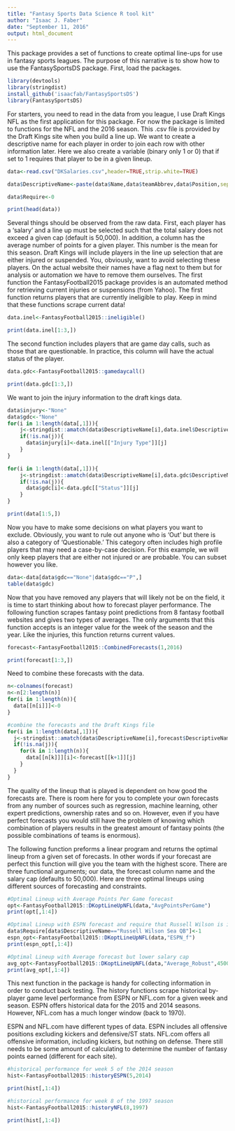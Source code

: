```yaml
---
title: "Fantasy Sports Data Science R tool kit"
author: "Isaac J. Faber"
date: "September 11, 2016"
output: html_document
---
```


This package provides a set of functions to create optimal line-ups for use in fantasy sports leagues.  The purpose of this narrative is to show how to use the FantasySportsDS package.  First, load the packages.
```r
library(devtools)
library(stringdist)
install_github('isaacfab/FantasySportsDS')
library(FantasySportsDS)
```

For starters, you need to read in the data from you league, I use Draft Kings NFL as the first application for this package.  For now the package is limited to functions for the NFL and the 2016 season.  This .csv file is provided by the Draft Kings site when you build a line up.  We want to create a descriptive name for each player in order to join each row with other information later.  Here we also create a variable (binary only 1 or 0) that if set to 1 requires that player to be in a given lineup.

```r
data<-read.csv("DKSalaries.csv",header=TRUE,strip.white=TRUE)

data$DescriptiveName<-paste(data$Name,data$teamAbbrev,data$Position,sep=" ")

data$Require<-0

print(head(data))
```

Several things should be observed from the raw data.  First, each player has a 'salary' and a line up must be selected such that the total salary does not exceed a given cap (default is 50,000).  In addition, a column has the average number of points for a given player.  This number is the mean for this season.  Draft Kings will include players in the line up selection that are either injured or suspended.  You, obviously, want to avoid selecting these players.  On the actual website their names have a flag next to them but for analysis or automation we have to remove them ourselves.  The first function the FantasyFootball2015 package provides is an automated method for retrieving current injuries or suspensions (from Yahoo).  The first function returns players that are currently ineligible to play.  Keep in mind that these functions scrape current data!  

```r
data.inel<-FantasyFootball2015::ineligible()

print(data.inel[1:3,])
```

The second function includes players that are game day calls, such as those that are questionable.  In practice, this column will have the actual status of the player.  

```r
data.gdc<-FantasyFootball2015::gamedaycall()

print(data.gdc[1:3,])
```

We want to join the injury information to the draft kings data. 
```r
data$injury<-"None"
data$gdc<-"None"
for(i in 1:length(data[,1])){
    j<-stringdist::amatch(data$DescriptiveName[i],data.inel$DescriptiveName,maxDist=5)
    if(!is.na(j)){
      data$injury[i]<-data.inel[["Injury Type"]][j]
    }
}

for(i in 1:length(data[,1])){
    j<-stringdist::amatch(data$DescriptiveName[i],data.gdc$DescriptiveName,maxDist=5)
    if(!is.na(j)){
      data$gdc[i]<-data.gdc[["Status"]][j]
    }
}

print(data[1:5,])

```
Now you have to make some decisions on what players you want to exclude.  Obviously, you want to rule out anyone who is 'Out' but there is also a category of 'Questionable.'  This category often includes high profile players that may need a case-by-case decision.  For this example, we will only keep players that are either not injured or are probable.  You can subset however you like.
```r
data<-data[data$gdc=="None"|data$gdc=="P",]
table(data$gdc)
```
Now that you have removed any players that will likely not be on the field, it is time to start thinking about how to forecast player performance.  The following function scrapes fantasy point predictions from 8 fantasy football websites and gives two types of averages.  The only arguments that this function accepts is an integer value for the week of the season and the year.  Like the injuries, this function returns current values.
```r
forecast<-FantasyFootball2015::CombinedForecasts(1,2016)

print(forecast[1:3,])
```
Need to combine these forecasts with the data.
```r
n<-colnames(forecast)
n<-n[2:length(n)]
for(i in 1:length(n)){
  data[[n[i]]]<-0
}

#combine the forecasts and the Draft Kings file
for(i in 1:length(data[,1])){
  j<-stringdist::amatch(data$DescriptiveName[i],forecast$DescriptiveName,maxDist=5)
  if(!is.na(j)){
    for(k in 1:length(n)){
      data[[n[k]]][i]<-forecast[[k+1]][j]
    }
  }
}

```

The quality of the lineup that is played is dependent on how good the forecasts are.  There is room here for you to complete your own forecasts from any number of sources such as regression, machine learning, other expert predictions, ownership rates and so on.  However, even if you have perfect forecasts you would still have the problem of knowing which combination of players results in the greatest amount of fantasy points (the possible combinations of teams is enormous).    

The following function preforms a linear program and returns the optimal lineup from a given set of forecasts.  In other words if your forecast are perfect this function will give you the team with the highest score.  There are three functional arguments; our data, the forecast column name and the salary cap (defaults to 50,000).  Here are three optimal lineups using different sources of forecasting and constraints.

```r
#Optimal Lineup with Average Points Per Game forecast
opt<-FantasyFootball2015::DKoptLineUpNFL(data,"AvgPointsPerGame")
print(opt[,1:4])

#Optimal Lineup with ESPN forecast and require that Russell Wilson is in the lineup
data$Require[data$DescriptiveName=="Russell Wilson Sea QB"]<-1
espn_opt<-FantasyFootball2015::DKoptLineUpNFL(data,"ESPN_f")
print(espn_opt[,1:4])

#Optimal Lineup with Average forecast but lower salary cap
avg_opt<-FantasyFootball2015::DKoptLineUpNFL(data,"Average_Robust",45000)
print(avg_opt[,1:4])
```
This next function in the package is handy for collecting information in order to conduct back testing.  The history functions scrape historical by-player game level performance from ESPN or NFL.com for a given week and season.  ESPN offers historical data for the 2015 and 2014 seasons.  However, NFL.com has a much longer window (back to 1970).  

ESPN and NFL.com have different types of data.  ESPN includes all offensive positions excluding kickers and defensive/ST stats.  NFL.com offers all offensive information, including kickers, but nothing on defense.  There still needs to be some amount of calculating to determine the number of fantasy points earned (different for each site).

```r
#historical performance for week 5 of the 2014 season
hist<-FantasyFootball2015::historyESPN(5,2014)

print(hist[,1:4])

#historical performance for week 8 of the 1997 season
hist<-FantasyFootball2015::historyNFL(8,1997)

print(hist[,1:4])
```

